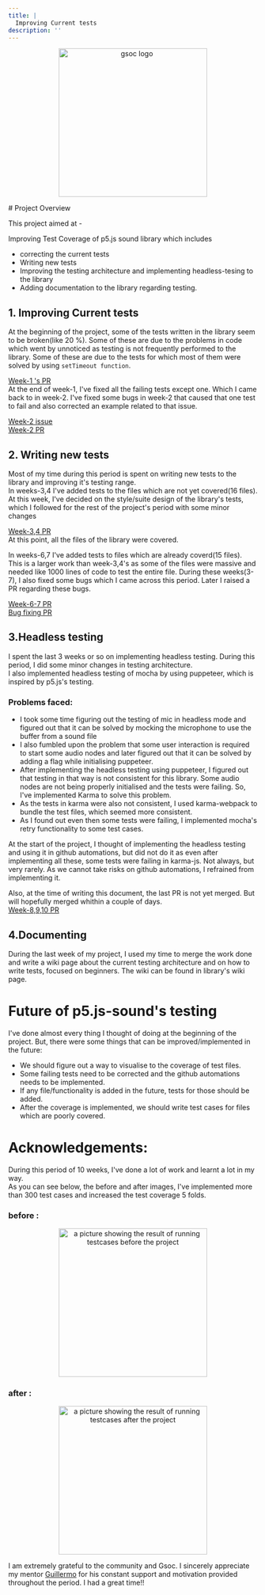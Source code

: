 ```yaml
---
title: |
  Improving Current tests
description: ''
---
```

<p align="center">
  <img src="https://github.com/satyasaibhushan/gsoc-21-wrapup/blob/master/assets/gsoc.png" alt="gsoc logo" width="300" style="margin-left:50%;transform:translateX(-50%);" />
</p>

<p>
  # Project Overview

  This project aimed at -

  Improving Test Coverage of p5.js sound library which includes

  * correcting the current tests
  * Writing new tests
  * Improving the testing architecture and implementing headless-tesing to the library
  * Adding documentation to the library regarding testing.
</p>

## 1. Improving Current tests

At the beginning of the project, some of the tests written in the library seem to be broken(like 20 %). Some of these are due to the problems in code which went by unnoticed as testing is not frequently performed to the library. Some of these are due to the tests for which most of them were solved by using `setTimeout function`.

[Week-1 's PR](https://github.com/processing/p5.js-sound/pull/626)\
At the end of week-1, I've fixed all the failing tests except one. Which I came back to in week-2.
I've fixed some bugs in week-2 that caused that one test to fail and also corrected an example related to that issue.

[Week-2 issue](https://github.com/processing/p5.js-sound/issues/627)\
[Week-2 PR](https://github.com/processing/p5.js-sound/pull/628)

## 2. Writing new tests

Most of my time during this period is spent on writing new tests to the library and improving it's testing range.\
In weeks-3,4 I've added tests to the files which are not yet covered(16 files). At this week, I've decided on the style/suite design of the library's tests, which I followed for the rest of the project's period with some minor changes

[Week-3,4 PR](https://github.com/processing/p5.js-sound/pull/632)\
At this point, all the files of the library were covered.

In weeks-6,7 I've added tests to files which are already coverd(15 files). This is a larger work than week-3,4's as some of the files were massive and needed like 1000 lines of code to test the entire file. During these weeks(3-7), I also fixed some bugs which I came across this period. Later I raised a PR regarding these bugs.

[Week-6-7 PR](https://github.com/processing/p5.js-sound/pull/636)\
[Bug fixing PR](https://github.com/processing/p5.js-sound/pull/639)

## 3.Headless testing

I spent the last 3 weeks or so on implementing headless testing. During this period, I did some minor changes in testing architecture.\
I also implemented headless testing of mocha by using puppeteer, which is inspired by p5.js's testing.

### Problems faced:

* I took some time figuring out the testing of mic in headless mode and figured out that it can be solved by mocking the microphone to use the buffer from a sound file
* I also fumbled upon the problem that some user interaction is required to start some audio nodes and later figured out that it can be solved by adding a flag while initialising puppeteer.
* After implementing the headless testing using puppeteer, I figured out that testing in that way is not consistent for this library. Some audio nodes are not being properly initialised and the tests were failing. So, I've implemented Karma to solve this problem.
* As the tests in karma were also not consistent, I used karma-webpack to bundle the test files, which seemed more consistent.
* As I found out even then some tests were failing, I implemented mocha's retry functionality to some test cases.

At the start of the project, I thought of implementing the headless testing and using it in github automations, but did not do it as even after implementing all these, some tests were failing in karma-js. Not always, but very rarely. As we cannot take risks on github automations, I refrained from implementing it.

Also, at the time of writing this document, the last PR is not yet merged. But will hopefully merged whithin a couple of days.\
[Week-8,9,10 PR](https://github.com/processing/p5.js-sound/pull/641)

## 4.Documenting

During the last week of my project, I used my time to merge the work done and write a wiki page about the current testing architecture and on how to write tests, focused on beginners. The wiki can be found in library's wiki page.

# Future of p5.js-sound's testing

I've done almost every thing I thought of doing at the beginning of the project. But, there were some things that can be improved/implemented in the future:

* We should figure out a way to visualise to the coverage of test files.
* Some failing tests need to be corrected and the github automations needs to be implemented.
* If any file/functionality is added in the future, tests for those should be added.
* After the coverage is implemented, we should write test cases for files which are poorly covered.

# Acknowledgements:

During this period of 10 weeks, I've done a lot of work and learnt a lot in my way.\
As you can see below, the before and after images, I've implemented more than 300 test cases and increased the test coverage 5 folds.

### before :

<p align="center">
  <img src="https://github.com/satyasaibhushan/gsoc-21-wrapup/blob/master/assets/before.png" alt="a picture showing the result of running testcases before the project" width="300" style="margin-left:50%;transform:translateX(-50%);" />
</p>

### after :

<p align="center">
  <img src="https://github.com/satyasaibhushan/gsoc-21-wrapup/blob/master/assets/after.png" alt="a picture showing the result of running testcases after the project" width="300" style="margin-left:50%;transform:translateX(-50%);" />
</p>

I am extremely grateful to the community and Gsoc. I sincerely appreciate my mentor [Guillermo](https://github.com/guillemontecinos) for his constant support and motivation provided throughout the period. I had a great time!!
